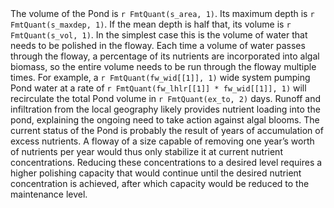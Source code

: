 The volume of the Pond is `r FmtQuant(s_area, 1)`. Its maximum depth is `r FmtQuant(s_maxdep, 1)`. If the mean depth is half that, its volume is `r FmtQuant(s_vol, 1)`. In the simplest case this is the volume of water that needs to be polished in the floway. Each time a volume of water passes through the floway, a percentage of its nutrients are incorporated into algal biomass, so the entire volume needs to be run through the floway multiple times. For example, a `r FmtQuant(fw_wid[[1]], 1)` wide system pumping Pond water at a rate of `r FmtQuant(fw_lhlr[[1]] * fw_wid[[1]], 1)` will recirculate the total Pond volume in `r FmtQuant(ex_to, 2)` days. Runoff and infiltration from the local geography likely provides nutrient loading into the pond, explaining the ongoing need to take action against algal blooms. The current status of the Pond is probably the result of years of accumulation of excess nutrients. A floway of a size capable of removing one year's worth of nutrients per year would thus only stabilize it at current nutrient concentrations. Reducing these concentrations to a desired level requires a higher polishing capacity that would continue until the desired nutrient concentration is achieved, after which capacity would be reduced to the maintenance level.
\begin{figure}[t]
  \includegraphics{Visual Elements/Figures/2.png}
  \caption{Millards Quarry Pond. A) Google Maps view of Pond. B) Enlargement of possible retention pond. C) Enlargement of possible disused aquaculture facility}.
\end{figure}
